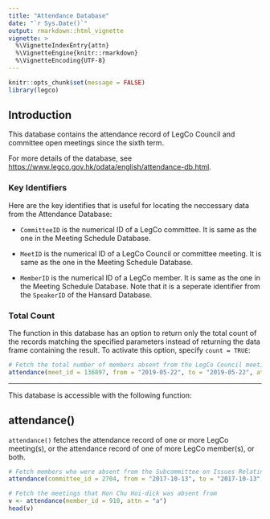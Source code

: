 ```yaml
---
title: "Attendance Database"
date: "`r Sys.Date()`"
output: rmarkdown::html_vignette
vignette: >
  %\VignetteIndexEntry{attn} 
  %\VignetteEngine{knitr::rmarkdown} 
  %\VignetteEncoding{UTF-8}
---
```


```r
knitr::opts_chunk$set(message = FALSE)
library(legco)
```

## Introduction

This database contains the attendance record of LegCo Council and committee open meetings
since the sixth term.

For more details of the database, see <https://www.legco.gov.hk/odata/english/attendance-db.html>.

### Key Identifiers

Here are the key identifies that is useful for locating the neccessary data from the Attendance 
Database:

* `CommitteeID` is the numerical ID of a LegCo committee. It is same as the one in the Meeting
Schedule Database.

* `MeetID` is the numerical ID of a LegCo Council or committee meeting. It is same as the one in the
Meeting Schedule Database.

* `MemberID` is the numerical ID of a LegCo member. It is same as the one in the Meeting Schedule
Database. Note that it is a seperate identifier from the `SpeakerID` of the Hansard Database.

### Total Count

The function in this database has an option to return only the total count of the records matching 
the specified parameters instead of returning the data frame containing the result.
To activate this option, specify `count = TRUE`:

```r
# Fetch the total number of members absent from the LegCo Council meeting on May 22, 2019
attendance(meet_id = 136897, from = "2019-05-22", to = "2019-05-22", attn = "a", count = TRUE)
```

---

This database is accessible with the following function:

## attendance()

`attendance()` fetches the attendance record of one or more LegCo meeting(s), or the attendance record of 
one of more LegCo member(s), or both.

```r
# Fetch members who were absent from the Subcommittee on Issues Relating to Bazaars meetings on October 13, 2017
attendance(committee_id = 2704, from = "2017-10-13", to = "2017-10-13", attn = "a")

# Fetch the meetings that Hon Chu Hoi-dick was absent from
v <- attendance(member_id = 910, attn = "a")
head(v)
```
